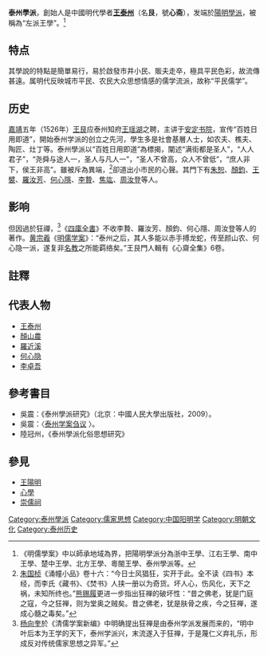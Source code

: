 '''泰州學派'''，創始人是中國明代學者'''[[王泰州|王泰州]]'''（名'''艮'''，號'''心斋'''），发端於[[陽明學派|陽明學派]]，被稱為“左派王學”。<ref>《明儒學案》中以師承地域為界，把陽明學派分為浙中王學、江右王學、南中王學、楚中王學、北方王學、粵閩王學、泰州學派等。</ref>

==特点==
其學說的特點是簡單易行，易於啟發市井小民、販夫走卒，極具平民色彩，故流傳甚遠。属明代反映城市平民、农民大众思想情感的儒学流派，故称“平民儒学”。

==历史==
[[嘉靖|嘉靖]]五年（1526年）[[王艮|王艮]]应泰州知府[[王臣|王瑶湖]]之聘，主讲于[[安定书院|安定书院]]，宣传“百姓日用即道”，開始泰州学派的创立之先河，學生多是社會基層人士，如农夫、樵夫、陶匠、灶丁等。泰州學派以“百姓日用即道”為標揭，闡述“满街都是圣人”，“人人君子”，“尧舜与途人一，圣人与凡人一”，“圣人不曾高，众人不曾低”，“庶人非下，侯王非高”。雖被斥為異端，<ref>[[朱国桢|朱国桢]]《涌幢小品》卷十六：“今日士风猖狂，实开于此。全不读《四书》本经，而李氏《藏书》、《焚书》人挟一册以为奇货。坏人心，伤风化，天下之祸，未知所终也。”[[熊赐履|熊赐履]]更进一步指出狂禅的破坏性：“昔之佛老，犹是门庭之寇，今之狂禅，则为堂奥之贼矣。昔之佛老，犹是肤骨之疾，今之狂禅，遂成心髓之毒矣。”</ref>卻道出小市民的心聲。其門下有[[朱恕|朱恕]]、[[顏鈞|顏鈞]]、[[王襞|王襞]]、[[羅汝芳|羅汝芳]]、[[何心隱|何心隱]]、[[李贄|李贄]]、[[焦竑|焦竑]]、[[周汝登|周汝登]]等人。

==影响==
但因過於狂禪，<ref>[[杨向奎|杨向奎]]於《清儒学案新编》中明确提出狂禅是由泰州学派发展而来的，“明中叶后本为王学的天下，泰州学派兴，末流遂入于狂禅，于是蔑仁义弃礼乐，形成反对传统儒家思想之异军。”</ref>《[[四庫全書|四庫全書]]》不收李贄、羅汝芳、顏鈞、何心隱、周汝登等人的著作。[[黄宗羲|黄宗羲]]《[[明儒学案|明儒学案]]》：“泰州之后，其人多能以赤手搏龙蛇，传至颜山农、何心隐一派，遂复非[[名教|名教]]之所能羁络矣。”王艮門人輯有《心齋全集》6卷。

==註釋==
{{reflist}}

==代表人物==
*[[王泰州|王泰州]]
*[[顏山農|顏山農]]
*[[羅近溪|羅近溪]]
*[[何心隐|何心隐]]
*[[李卓吾|李卓吾]]

==參考書目==
* 吳震：《泰州學派研究》（北京：中國人民大學出版社，2009）。
*吳震：〈[http://www.nssd.org/articles/article_read.aspx?id=9272878 泰州学案刍议] {{Wayback|url=http://www.nssd.org/articles/article_read.aspx?id=9272878 |date=20180212201902 }}〉。
* 陸冠州，《泰州學派化俗思想研究》

==參見==
*[[王陽明|王陽明]]
*[[心學|心學]]
*[[崇儒祠|崇儒祠]]


[[Category:泰州學派|Category:泰州學派]]
[[Category:儒家思想|Category:儒家思想]]
[[Category:中国阳明学|Category:中国阳明学]]
[[Category:明朝文化|Category:明朝文化]]
[[Category:泰州历史|Category:泰州历史]]
